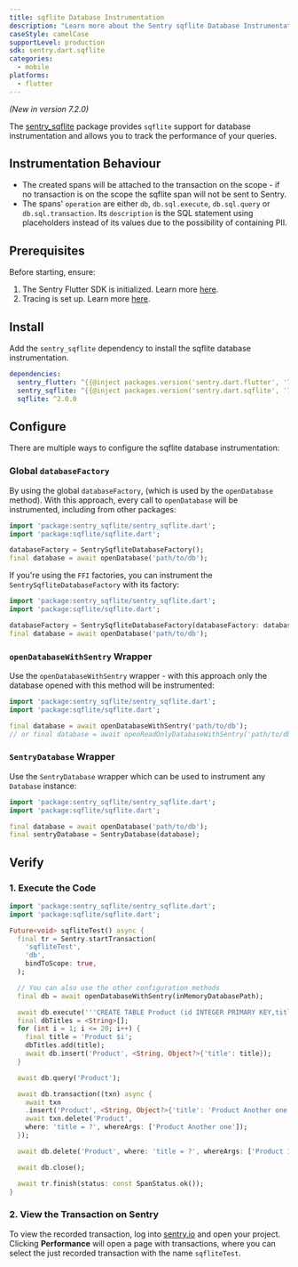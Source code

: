 ```yaml
---
title: sqflite Database Instrumentation
description: "Learn more about the Sentry sqflite Database Instrumentation for the Flutter SDK."
caseStyle: camelCase
supportLevel: production
sdk: sentry.dart.sqflite
categories:
  - mobile
platforms:
  - flutter
---
```


<Include name="feature-stage-beta.mdx" />

_(New in version 7.2.0)_

The [sentry_sqflite](https://pub.dev/packages/sentry_sqflite) package provides `sqflite` support for database instrumentation and allows you to track the performance of your queries.

## Instrumentation Behaviour

- The created spans will be attached to the transaction on the scope - if no transaction is on the scope the sqflite span will not be sent to Sentry.
- The spans' `operation` are either `db`, `db.sql.execute`, `db.sql.query` or `db.sql.transaction`. Its `description` is the SQL statement using placeholders instead of its values due to the possibility of containing PII.

## Prerequisites

Before starting, ensure:

1. The Sentry Flutter SDK is initialized. Learn more [here](/platforms/dart/guides/flutter/#configure).
2. Tracing is set up. Learn more [here](/platforms/dart/guides/flutter/tracing/).

## Install

Add the `sentry_sqflite` dependency to install the sqflite database instrumentation.

```yml {filename:pubspec.yaml}
dependencies:
  sentry_flutter: ^{{@inject packages.version('sentry.dart.flutter', '7.2.0') }}
  sentry_sqflite: ^{{@inject packages.version('sentry.dart.sqflite', '7.2.0') }}
  sqflite: ^2.0.0
```

## Configure

There are multiple ways to configure the sqflite database instrumentation:

### Global `databaseFactory`

By using the global `databaseFactory`, (which is used by the `openDatabase` method).
With this approach, every call to `openDatabase` will be instrumented, including from other packages:

```dart
import 'package:sentry_sqflite/sentry_sqflite.dart';
import 'package:sqflite/sqflite.dart';

databaseFactory = SentrySqfliteDatabaseFactory();
final database = await openDatabase('path/to/db');
```

If you're using the `FFI` factories, you can instrument the `SentrySqfliteDatabaseFactory` with its factory:

```dart
import 'package:sentry_sqflite/sentry_sqflite.dart';
import 'package:sqflite/sqflite.dart';

databaseFactory = SentrySqfliteDatabaseFactory(databaseFactory: databaseFactoryFfi);
final database = await openDatabase('path/to/db');
```

### `openDatabaseWithSentry` Wrapper

Use the `openDatabaseWithSentry` wrapper - with this approach only the database opened with this method will be instrumented:

```dart
import 'package:sentry_sqflite/sentry_sqflite.dart';
import 'package:sqflite/sqflite.dart';

final database = await openDatabaseWithSentry('path/to/db');
// or final database = await openReadOnlyDatabaseWithSentry('path/to/db');
```

### `SentryDatabase` Wrapper

Use the `SentryDatabase` wrapper which can be used to instrument any `Database` instance:

```dart
import 'package:sentry_sqflite/sentry_sqflite.dart';
import 'package:sqflite/sqflite.dart';

final database = await openDatabase('path/to/db');
final sentryDatabase = SentryDatabase(database);
```

## Verify

### 1. Execute the Code

```dart
import 'package:sentry_sqflite/sentry_sqflite.dart';
import 'package:sqflite/sqflite.dart';

Future<void> sqfliteTest() async {
  final tr = Sentry.startTransaction(
    'sqfliteTest',
    'db',
    bindToScope: true,
  );

  // You can also use the other configuration methods
  final db = await openDatabaseWithSentry(inMemoryDatabasePath);

  await db.execute('''CREATE TABLE Product (id INTEGER PRIMARY KEY,title TEXT)''');
  final dbTitles = <String>[];
  for (int i = 1; i <= 20; i++) {
    final title = 'Product $i';
    dbTitles.add(title);
    await db.insert('Product', <String, Object?>{'title': title});
  }

  await db.query('Product');

  await db.transaction((txn) async {
    await txn
    .insert('Product', <String, Object?>{'title': 'Product Another one'});
    await txn.delete('Product',
    where: 'title = ?', whereArgs: ['Product Another one']);
  });

  await db.delete('Product', where: 'title = ?', whereArgs: ['Product 1']);

  await db.close();

  await tr.finish(status: const SpanStatus.ok());
}
```

### 2. View the Transaction on Sentry

To view the recorded transaction, log into [sentry.io](https://sentry.io) and open your project.
Clicking **Performance** will open a page with transactions, where you can select the just recorded transaction with the name `sqfliteTest`.
